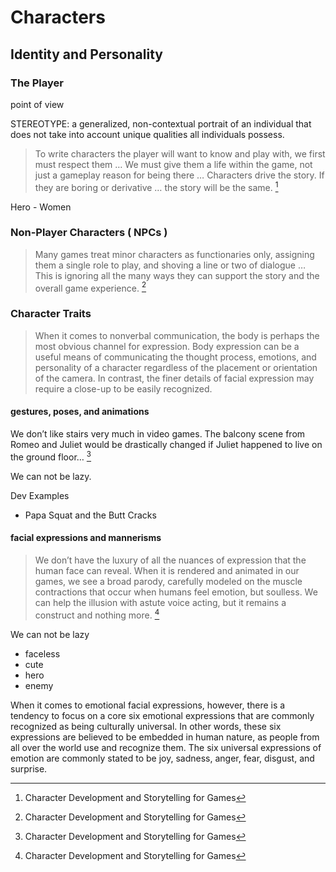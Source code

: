 # Characters


## Identity and Personality


### The Player

point of view

STEREOTYPE: a generalized, non-contextual portrait of an individual that does not take into account unique qualities all individuals possess.

> To write characters the player will want to know and play with, we first must respect them ... We must give them a life within the game, not just a gameplay reason for being there ... Characters drive the story. If they are boring or derivative ... the story will be the same. [^1]

[^1]: Character Development and Storytelling for Games

Hero - Women

### Non-Player Characters ( NPCs )


> Many games treat minor characters as functionaries only, assigning them a single role to play, and shoving a line or two of dialogue ... This is ignoring all the many ways they can support the story and the overall game experience. [^2]

[^2]: Character Development and Storytelling for Games


### Character Traits

> When it comes to nonverbal communication, the body is perhaps the most obvious channel for expression. Body expression can be a useful means of communicating the thought process, emotions, and personality of a character regardless of the placement or orientation of the camera. In contrast, the finer details of facial expression may require a close-up to be easily recognized.

#### gestures, poses, and animations

We don’t like stairs very much in video games.  The balcony scene from Romeo and Juliet would be drastically changed if Juliet happened to live on the ground floor... [^3]

[^3]: Character Development and Storytelling for Games

We can not be lazy.

Dev Examples

- Papa Squat and the Butt Cracks

#### facial expressions and mannerisms

> We don’t have the luxury of all the nuances of expression that the human face can reveal. When it is rendered and animated in our games, we see a broad parody, carefully modeled on the muscle contractions that occur when humans feel emotion, but soulless. We can help the illusion with astute voice acting, but it remains a construct and nothing more. [^4]

[^4]: Character Development and Storytelling for Games

We can not be lazy

- faceless
- cute
- hero
- enemy

When it comes to emotional facial expressions, however, there is a tendency to focus on a core six emotional expressions that are commonly recognized as being culturally universal. In other words, these six expressions are believed to be embedded in human nature, as people from all over the world use and recognize them. The six universal expressions of emotion are commonly stated to be joy, sadness, anger, fear, disgust, and surprise.